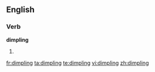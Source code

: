 ==English==

===Verb===
'''dimpling'''

# {{present participle of|[[dimple]]}}

[[fr:dimpling]]
[[ta:dimpling]]
[[te:dimpling]]
[[vi:dimpling]]
[[zh:dimpling]]